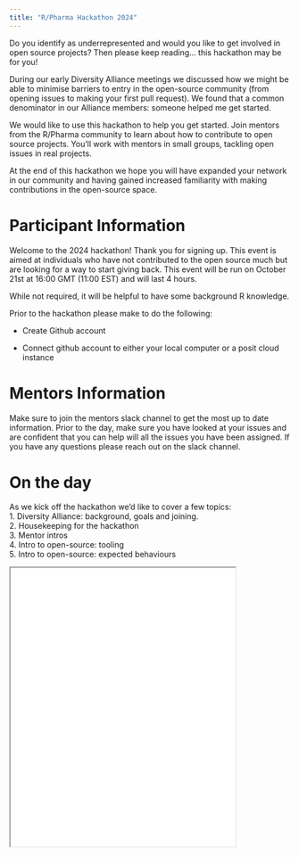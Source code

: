 ```yaml
---
title: "R/Pharma Hackathon 2024"
---
```


Do you identify as underrepresented and would you like to get involved in open source projects? Then please keep reading… this hackathon may be for you! 

During our early Diversity Alliance meetings we discussed how we might be able to minimise barriers to entry in the open-source community (from opening issues to making your first pull request). We found that a common denominator in our Alliance members: someone helped me get started. 

We would like to use this hackathon to help you get started. Join mentors from the R/Pharma community to learn about how to contribute to open source projects. You'll work with mentors in small groups, tackling open issues in real projects.

At the end of this hackathon we hope you will have expanded your network in our community and having gained increased familiarity with making contributions in the open-source space. 


# Participant Information

Welcome to the 2024 hackathon! Thank you for signing up. This event is aimed at individuals who have not contributed to the open source much but are looking for a way to start giving back. This event will be run on October 21st at 16:00 GMT (11:00 EST) and will last 4 hours.

While not required, it will be helpful to have some background R knowledge.

Prior to the hackathon please make to do the following:

-   Create Github account

-   Connect github account to either your local computer or a posit cloud instance


# Mentors Information 

Make sure to join the mentors slack channel to get the most up to date information. 
Prior to the day, make sure you have looked at your issues and are confident that you can help will all the issues you have been assigned. If you have any questions please reach out on the slack channel. 

# On the day

As we kick off the hackathon we'd like to cover a few topics:   
1. Diversity Alliance: background, goals and joining.    
2. Housekeeping for the hackathon  
3. Mentor intros  
4. Intro to open-source: tooling  
5. Intro to open-source: expected behaviours  

<div >

```{=html}
<iframe class="slide-deck" src="slides/" style="width:80%; height:500px"></iframe>
```

</div>



